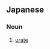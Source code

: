 ==Japanese==
{{ja-kanjitab|にょう|さん|えん|yomi=o}}

===Noun===
{{ja-noun|にょうさんえん}}

# {{lb|ja|chemistry|sort=にょうさんえん}} [[urate]]
